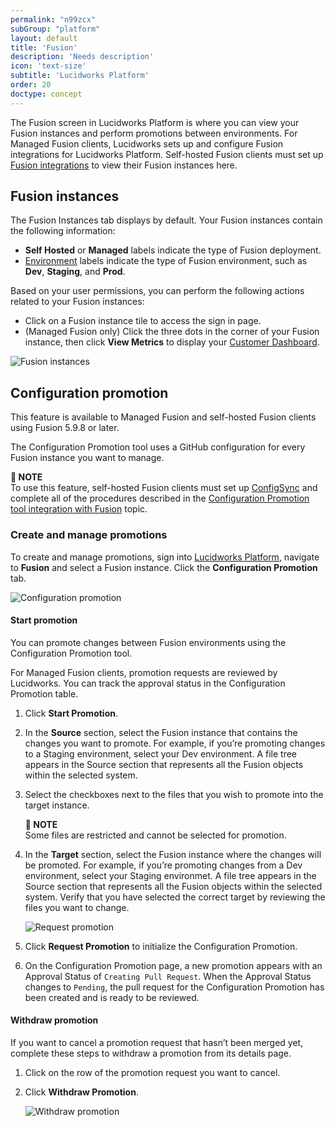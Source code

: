 ```yaml
---
permalink: "n99zcx"
subGroup: "platform"
layout: default
title: 'Fusion'
description: 'Needs description'
icon: 'text-size'
subtitle: 'Lucidworks Platform'
order: 20
doctype: concept
---
```


The Fusion screen in Lucidworks Platform is where you can view your Fusion instances and perform promotions between environments. For Managed Fusion clients, Lucidworks sets up and configure Fusion integrations for Lucidworks Platform. Self-hosted Fusion clients must set up [Fusion integrations](/lw-platform/platform/04gi1q/fusion-integrations) to view their Fusion instances here.

## Fusion instances

The Fusion Instances tab displays by default. Your Fusion instances contain the following information:

* **Self Hosted** or **Managed** labels indicate the type of Fusion deployment.
* [Environment](/managed-fusion/5.9/zm43ol/environments) labels indicate the type of Fusion environment, such as **Dev**, **Staging**, and **Prod**.

Based on your user permissions, you can perform the following actions related to your Fusion instances:

* Click on a Fusion instance tile to access the sign in page. 
* (Managed Fusion only) Click the three dots in the corner of your Fusion instance, then click **View Metrics** to display your [Customer Dashboard](/managed-fusion/5.9/jc151t/customer-dashboard).

![Fusion instances](/assets/images/lw-platform/fusion/lw-platform-fusion-instances.png)

## Configuration promotion

This feature is available to Managed Fusion and self-hosted Fusion clients using Fusion 5.9.8 or later. 

The Configuration Promotion tool uses a GitHub configuration for every Fusion instance you want to manage. 

**📌 NOTE**\
To use this feature, self-hosted Fusion clients must set up [ConfigSync](/fusion/5.9/j47yes/config-sync) and complete all of the procedures described in the [Configuration Promotion tool integration with Fusion](/lw-platform/platform/qjns2v/configuration-promotion-integration) topic. 

### Create and manage promotions

To create and manage promotions, sign into [Lucidworks Platform](https://platform.lucidworks.com), navigate to **Fusion** and select a Fusion instance. Click the **Configuration Promotion** tab. 

![Configuration promotion](/assets/images/lw-platform/fusion/lw-platform-configuration-promotion.png)

#### Start promotion

You can promote changes between Fusion environments using the Configuration Promotion tool.

For Managed Fusion clients, promotion requests are reviewed by Lucidworks. You can track the approval status in the Configuration Promotion table.

1. Click **Start Promotion**. 
2. In the **Source** section, select the Fusion instance that contains the changes you want to promote. For example, if you’re promoting changes to a Staging environment, select your Dev environment. A file tree appears in the Source section that represents all the Fusion objects within the selected system.
3. Select the checkboxes next to the files that you wish to promote into the target instance.

   **📌 NOTE**\
   Some files are restricted and cannot be selected for promotion. 

4. In the **Target** section, select the Fusion instance where the changes will be promoted. For example, if you’re promoting changes from a Dev environment, select your Staging environmet. A file tree appears in the Source section that represents all the Fusion objects within the selected system. Verify that you have selected the correct target by reviewing the files you want to change.

   ![Request promotion](/assets/images/lw-platform/fusion/lw-platform-request-promotion.png)

5. Click **Request Promotion** to initialize the Configuration Promotion.
6. On the Configuration Promotion page, a new promotion appears with an Approval Status of `Creating Pull Request`. When the Approval Status changes to `Pending`, the pull request for the Configuration Promotion has been created and is ready to be reviewed.

#### Withdraw promotion

If you want to cancel a promotion request that hasn’t been merged yet, complete these steps to withdraw a promotion from its details page.

1. Click on the row of the promotion request you want to cancel.
2. Click **Withdraw Promotion**. 

   ![Withdraw promotion](/assets/images/lw-platform/fusion/lw-platform-withdraw-promotion.png)
